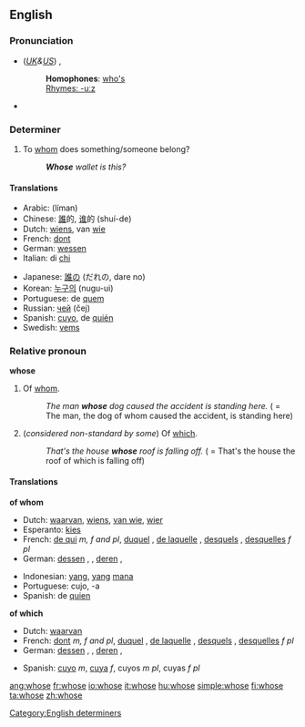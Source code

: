 ==English==

{{rank|woman|want|home|234|whose|words|given|hands}}

===Pronunciation===
*(''[[Received Pronunciation|UK]]&[[General American|US]]'') {{IPA|/huːz/}}, {{SAMPA|/hu:z/}}
*:'''Homophones''': [[who's]]
*:[[Rhymes:English:-uːz|Rhymes: -uːz]]
*{{audio|en-us-whose.ogg|Audio (US)}}

===Determiner===
#To [[whom]] does something/someone belong?
#: '''''Whose''' wallet is this?''

====Translations====

{{top}}
*Arabic: {{ARchar|[[لمن]]}} (líman)
*Chinese: [[誰]]的, [[谁]]的 (shuí-de)
*Dutch: [[wiens]], van [[wie]]
*French: [[dont]]
*German: [[wessen]]
*Italian: di [[chi]]
{{mid}}
*Japanese: [[誰]]の (だれの, dare no)
*Korean: [[누구의]] (nugu-ui)
*Portuguese: de [[quem]]
*Russian: [[чей]] (čej)
*Spanish: [[cuyo]], de [[quién]]
*Swedish: [[vems]]
{{bottom}}

===Relative pronoun===
'''whose'''

#Of [[whom]].
#:''The man '''whose''' dog caused the accident is standing here.'' ( = The man, the dog of whom caused the accident, is standing here)
#(''considered non-standard by some'') Of [[which]].
#:''That's the house '''whose''' roof is falling off.'' ( = That's the house the roof of which is falling off)

====Translations====
'''of whom'''
{{top}}
*Dutch: [[waarvan]], [[wiens]], [[van wie]], [[wier]]
*Esperanto: [[kies]]
*French: [[de qui]] ''m, f and pl'', [[duquel]] {{m}}, [[de laquelle]] {{f}}, [[desquels]] {{p}}, [[desquelles]] ''f pl''
*German: [[dessen]] {{m}}, {{n}}, [[deren]] {{f}}, {{p}}
{{mid}}
*Indonesian: [[yang]], [[yang]] [[mana]]
*Portuguese: cujo, -a
*Spanish: de [[quien]]
{{bottom}}

'''of which'''
{{top}}
*Dutch: [[waarvan]]
*French: [[dont]] ''m, f and pl'', [[duquel]] {{m}}, [[de laquelle]] {{f}}, [[desquels]] {{p}}, [[desquelles]] ''f pl''
*German: [[dessen]] {{m}}, {{n}}, [[deren]] {{f}}, {{p}}
{{mid}}
*Spanish: [[cuyo]] ''m'', [[cuya]] ''f'', cuyos ''m pl'', cuyas ''f pl''
{{bottom}}


[[Category:English determiners]]

[[ang:whose]]
[[fr:whose]]
[[io:whose]]
[[it:whose]]
[[hu:whose]]
[[simple:whose]]
[[fi:whose]]
[[ta:whose]]
[[zh:whose]]